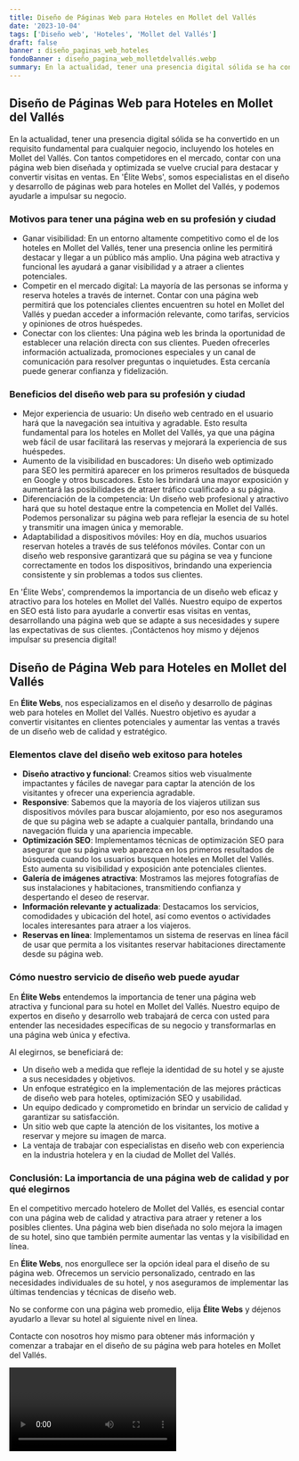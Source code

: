 ```yaml
---
title: Diseño de Páginas Web para Hoteles en Mollet del Vallés
date: '2023-10-04'
tags: ['Diseño web', 'Hoteles', 'Mollet del Vallés']
draft: false
banner : diseño_paginas_web_hoteles
fondoBanner : diseño_pagina_web_molletdelvallés.webp
summary: En la actualidad, tener una presencia digital sólida se ha convertido en un requisito fundamental para cualquier negocio, incluyendo los hoteles en Mollet del Vallés. Con tantos competidores en el mercado, contar con una página web bien diseñada y optimizada se vuelve crucial para destacar y convertir visitas en ventas. En 'Élite Webs', somos especialistas en el diseño y desarrollo de páginas web para hoteles en Mollet del Vallés, y podemos ayudarle a impulsar su negocio.
---
```


## Diseño de Páginas Web para Hoteles en Mollet del Vallés

En la actualidad, tener una presencia digital sólida se ha convertido en un requisito fundamental para cualquier negocio, incluyendo los hoteles en Mollet del Vallés. Con tantos competidores en el mercado, contar con una página web bien diseñada y optimizada se vuelve crucial para destacar y convertir visitas en ventas. En 'Élite Webs', somos especialistas en el diseño y desarrollo de páginas web para hoteles en Mollet del Vallés, y podemos ayudarle a impulsar su negocio.

### Motivos para tener una página web en su profesión y ciudad

- Ganar visibilidad: En un entorno altamente competitivo como el de los hoteles en Mollet del Vallés, tener una presencia online les permitirá destacar y llegar a un público más amplio. Una página web atractiva y funcional les ayudará a ganar visibilidad y a atraer a clientes potenciales.
- Competir en el mercado digital: La mayoría de las personas se informa y reserva hoteles a través de internet. Contar con una página web permitirá que los potenciales clientes encuentren su hotel en Mollet del Vallés y puedan acceder a información relevante, como tarifas, servicios y opiniones de otros huéspedes.
- Conectar con los clientes: Una página web les brinda la oportunidad de establecer una relación directa con sus clientes. Pueden ofrecerles información actualizada, promociones especiales y un canal de comunicación para resolver preguntas o inquietudes. Esta cercanía puede generar confianza y fidelización.

### Beneficios del diseño web para su profesión y ciudad

- Mejor experiencia de usuario: Un diseño web centrado en el usuario hará que la navegación sea intuitiva y agradable. Esto resulta fundamental para los hoteles en Mollet del Vallés, ya que una página web fácil de usar facilitará las reservas y mejorará la experiencia de sus huéspedes.
- Aumento de la visibilidad en buscadores: Un diseño web optimizado para SEO les permitirá aparecer en los primeros resultados de búsqueda en Google y otros buscadores. Esto les brindará una mayor exposición y aumentará las posibilidades de atraer tráfico cualificado a su página.
- Diferenciación de la competencia: Un diseño web profesional y atractivo hará que su hotel destaque entre la competencia en Mollet del Vallés. Podemos personalizar su página web para reflejar la esencia de su hotel y transmitir una imagen única y memorable.
- Adaptabilidad a dispositivos móviles: Hoy en día, muchos usuarios reservan hoteles a través de sus teléfonos móviles. Contar con un diseño web responsive garantizará que su página se vea y funcione correctamente en todos los dispositivos, brindando una experiencia consistente y sin problemas a todos sus clientes.

En 'Élite Webs', comprendemos la importancia de un diseño web eficaz y atractivo para los hoteles en Mollet del Vallés. Nuestro equipo de expertos en SEO está listo para ayudarle a convertir esas visitas en ventas, desarrollando una página web que se adapte a sus necesidades y supere las expectativas de sus clientes. ¡Contáctenos hoy mismo y déjenos impulsar su presencia digital!

<GifSeo />

<Cta />

## Diseño de Página Web para Hoteles en Mollet del Vallés

En **Élite Webs**, nos especializamos en el diseño y desarrollo de páginas web para hoteles en Mollet del Vallés. Nuestro objetivo es ayudar a convertir visitantes en clientes potenciales y aumentar las ventas a través de un diseño web de calidad y estratégico.

### Elementos clave del diseño web exitoso para hoteles

- **Diseño atractivo y funcional**: Creamos sitios web visualmente impactantes y fáciles de navegar para captar la atención de los visitantes y ofrecer una experiencia agradable.
- **Responsive**: Sabemos que la mayoría de los viajeros utilizan sus dispositivos móviles para buscar alojamiento, por eso nos aseguramos de que su página web se adapte a cualquier pantalla, brindando una navegación fluida y una apariencia impecable.
- **Optimización SEO**: Implementamos técnicas de optimización SEO para asegurar que su página web aparezca en los primeros resultados de búsqueda cuando los usuarios busquen hoteles en Mollet del Vallés. Esto aumenta su visibilidad y exposición ante potenciales clientes.
- **Galería de imágenes atractiva**: Mostramos las mejores fotografías de sus instalaciones y habitaciones, transmitiendo confianza y despertando el deseo de reservar.
- **Información relevante y actualizada**: Destacamos los servicios, comodidades y ubicación del hotel, así como eventos o actividades locales interesantes para atraer a los viajeros.
- **Reservas en línea**: Implementamos un sistema de reservas en línea fácil de usar que permita a los visitantes reservar habitaciones directamente desde su página web.

### Cómo nuestro servicio de diseño web puede ayudar

En **Élite Webs** entendemos la importancia de tener una página web atractiva y funcional para su hotel en Mollet del Vallés. Nuestro equipo de expertos en diseño y desarrollo web trabajará de cerca con usted para entender las necesidades específicas de su negocio y transformarlas en una página web única y efectiva.

Al elegirnos, se beneficiará de:

- Un diseño web a medida que refleje la identidad de su hotel y se ajuste a sus necesidades y objetivos.
- Un enfoque estratégico en la implementación de las mejores prácticas de diseño web para hoteles, optimización SEO y usabilidad.
- Un equipo dedicado y comprometido en brindar un servicio de calidad y garantizar su satisfacción.
- Un sitio web que capte la atención de los visitantes, los motive a reservar y mejore su imagen de marca.
- La ventaja de trabajar con especialistas en diseño web con experiencia en la industria hotelera y en la ciudad de Mollet del Vallés.

### Conclusión: La importancia de una página web de calidad y por qué elegirnos

En el competitivo mercado hotelero de Mollet del Vallés, es esencial contar con una página web de calidad y atractiva para atraer y retener a los posibles clientes. Una página web bien diseñada no solo mejora la imagen de su hotel, sino que también permite aumentar las ventas y la visibilidad en línea.

En **Élite Webs**, nos enorgullece ser la opción ideal para el diseño de su página web. Ofrecemos un servicio personalizado, centrado en las necesidades individuales de su hotel, y nos aseguramos de implementar las últimas tendencias y técnicas de diseño web.

No se conforme con una página web promedio, elija **Élite Webs** y déjenos ayudarlo a llevar su hotel al siguiente nivel en línea.

Contacte con nosotros hoy mismo para obtener más información y comenzar a trabajar en el diseño de su página web para hoteles en Mollet del Vallés.

<Video />

<CtaBot job='Hoteles' city='Mollet del Vallés'/>

<Gmaps query='Mollet del Vallés+españa+maps' />